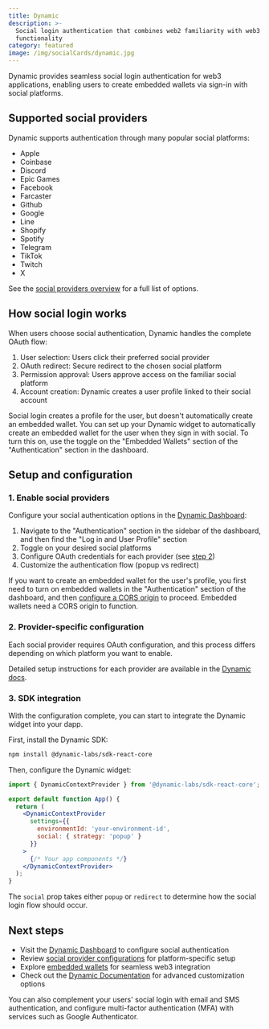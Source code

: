 ```yaml
---
title: Dynamic
description: >-
  Social login authentication that combines web2 familiarity with web3
  functionality
category: featured
image: /img/socialCards/dynamic.jpg
---
```


Dynamic provides seamless social login authentication for web3 applications, enabling users to 
create embedded wallets via sign-in with social platforms.

## Supported social providers

Dynamic supports authentication through many popular social platforms:

- Apple
- Coinbase
- Discord
- Epic Games
- Facebook
- Farcaster
- Github
- Google
- Line
- Shopify
- Spotify
- Telegram
- TikTok
- Twitch
- X

See the [social providers overview](https://docs.dynamic.xyz/social-providers/overview) for a full 
list of options.

## How social login works

When users choose social authentication, Dynamic handles the complete OAuth flow:

1. User selection: Users click their preferred social provider
2. OAuth redirect: Secure redirect to the chosen social platform  
3. Permission approval: Users approve access on the familiar social platform
4. Account creation: Dynamic creates a user profile linked to their social account

Social login creates a profile for the user, but doesn't automatically create an embedded wallet. 
You can set up your Dynamic widget to automatically create an embedded wallet for the user when they
sign in with social. To turn this on, use the toggle on the "Embedded Wallets" section of the 
"Authentication" section in the dashboard.

## Setup and configuration

### 1. Enable social providers

Configure your social authentication options in the [Dynamic Dashboard](https://app.dynamic.xyz/dashboard/log-in-user-profile):

1. Navigate to the "Authentication" section in the sidebar of the dashboard, and then find the "Log 
  in and User Profile" section
2. Toggle on your desired social platforms
3. Configure OAuth credentials for each provider (see [step 2](#2-provider-specific-configuration))
4. Customize the authentication flow (popup vs redirect)

If you want to create an embedded wallet for the user's profile, you first need to turn on 
embedded wallets in the "Authentication" section of the dashboard, and then [configure a CORS origin](https://docs.dynamic.xyz/developer-dashboard/security#allowed-cors-origin) to proceed. Embedded wallets need a CORS origin to function.

### 2. Provider-specific configuration

Each social provider requires OAuth configuration, and this process differs depending on which 
platform you want to enable. 

Detailed setup instructions for each provider are available in the [Dynamic docs](https://docs.dynamic.xyz/social-providers/overview).

### 3. SDK integration

With the configuration complete, you can start to integrate the Dynamic widget into your dapp.

First, install the Dynamic SDK:

```bash
npm install @dynamic-labs/sdk-react-core
```

Then, configure the Dynamic widget:

```jsx
import { DynamicContextProvider } from '@dynamic-labs/sdk-react-core';

export default function App() {
  return (
    <DynamicContextProvider
      settings={{
        environmentId: 'your-environment-id',
        social: { strategy: 'popup' }
      }}
    >
      {/* Your app components */}
    </DynamicContextProvider>
  );
}
```

The `social` prop takes either `popup` or `redirect` to determine how the social login flow should
occur.

## Next steps

- Visit the [Dynamic Dashboard](https://app.dynamic.xyz/dashboard) to configure social 
  authentication
- Review [social provider configurations](https://docs.dynamic.xyz/social-providers/overview) for 
  platform-specific setup
- Explore [embedded wallets](https://docs.dynamic.xyz/wallets/embedded-wallets/dynamic-embedded-wallets) 
  for seamless web3 integration
- Check out the [Dynamic Documentation](https://docs.dynamic.xyz/) for advanced customization 
  options

You can also complement your users' social login with email and SMS authentication, and configure
multi-factor authentication (MFA) with services such as Google Authenticator.
